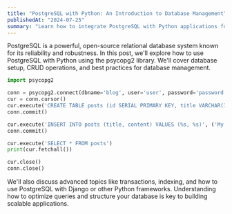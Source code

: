 ```yaml
---
title: "PostgreSQL with Python: An Introduction to Database Management"
publishedAt: "2024-07-25"
summary: "Learn how to integrate PostgreSQL with Python applications for robust database management."
---
```


PostgreSQL is a powerful, open-source relational database system known for its reliability and robustness. In this post, we'll explore how to use PostgreSQL with Python using the psycopg2 library. We'll cover database setup, CRUD operations, and best practices for database management.

```python
import psycopg2

conn = psycopg2.connect(dbname='blog', user='user', password='password', host='localhost')
cur = conn.cursor()
cur.execute('CREATE TABLE posts (id SERIAL PRIMARY KEY, title VARCHAR(100), content TEXT)')
conn.commit()

cur.execute('INSERT INTO posts (title, content) VALUES (%s, %s)', ('My First Post', 'This is the content of my first post'))
conn.commit()

cur.execute('SELECT * FROM posts')
print(cur.fetchall())

cur.close()
conn.close()
```

We'll also discuss advanced topics like transactions, indexing, and how to use PostgreSQL with Django or other Python frameworks. Understanding how to optimize queries and structure your database is key to building scalable applications.
